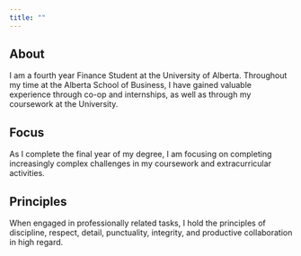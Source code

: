 ```yaml
---
title: ""
---
```


## About

I am a fourth year Finance Student at the University of Alberta. Throughout my time at the Alberta School of Business, I have gained valuable experience through co-op and internships, as well as through my coursework at the University.

## Focus

As I complete the final year of my degree, I am focusing on completing increasingly complex challenges in my coursework and extracurricular activities.

## Principles

When engaged in professionally related tasks, I hold the principles of discipline, respect, detail, punctuality, integrity, and productive collaboration in high regard.
